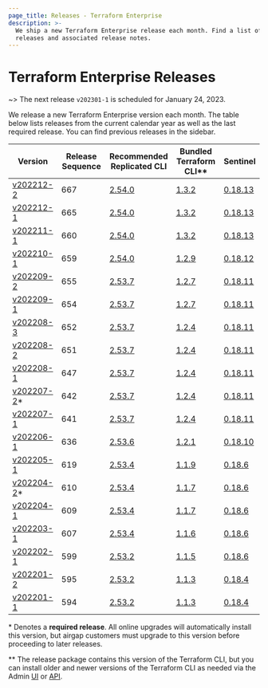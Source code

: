 ```yaml
---
page_title: Releases - Terraform Enterprise
description: >-
  We ship a new Terraform Enterprise release each month. Find a list of recent
  releases and associated release notes.
---
```


# Terraform Enterprise Releases

~> The next release `v202301-1` is scheduled for January 24, 2023.

We release a new Terraform Enterprise version each month. The table below lists releases from the current calendar year as well as the last required release. You can find previous releases in the sidebar.

| Version                                            | Release Sequence | Recommended<br /> Replicated CLI                                     | Bundled <br />Terraform CLI**                                       | Sentinel                                                                           |
| -------------------------------------------------- | ---------------- | -------------------------------------------------------------------- | ------------------------------------------------------------------- | ---------------------------------------------------------------------------------- |
| [v202212-2](/enterprise/releases/2022/v202212-2)   | 667              | [2.54.0](https://release-notes.replicated.com/release-notes/2.54.0/) | [1.3.2](https://github.com/hashicorp/terraform/releases/tag/v1.3.2) | [0.18.13](https://docs.hashicorp.com/sentinel/changelog#0-18-13-october-31-2022)   |
| [v202212-1](/enterprise/releases/2022/v202212-1)   | 665              | [2.54.0](https://release-notes.replicated.com/release-notes/2.54.0/) | [1.3.2](https://github.com/hashicorp/terraform/releases/tag/v1.3.2) | [0.18.13](https://docs.hashicorp.com/sentinel/changelog#0-18-13-october-31-2022)   |
| [v202211-1](/enterprise/releases/2022/v202211-1)   | 660              | [2.54.0](https://release-notes.replicated.com/release-notes/2.54.0/) | [1.3.2](https://github.com/hashicorp/terraform/releases/tag/v1.3.2) | [0.18.13](https://docs.hashicorp.com/sentinel/changelog#0-18-13-october-31-2022)   |
| [v202210-1](/enterprise/releases/2022/v202210-1)   | 659              | [2.54.0](https://release-notes.replicated.com/release-notes/2.54.0/) | [1.2.9](https://github.com/hashicorp/terraform/releases/tag/v1.2.9) | [0.18.12](https://docs.hashicorp.com/sentinel/changelog#0-18-12-september-15-2022) |
| [v202209-2](/enterprise/releases/2022/v202209-2)   | 655              | [2.53.7](https://release-notes.replicated.com/release-notes/2.53.7/) | [1.2.7](https://github.com/hashicorp/terraform/releases/tag/v1.2.7) | [0.18.11](https://docs.hashicorp.com/sentinel/changelog#0-18-11-june-8-2022)       |
| [v202209-1](/enterprise/releases/2022/v202209-1)   | 654              | [2.53.7](https://release-notes.replicated.com/release-notes/2.53.7/) | [1.2.7](https://github.com/hashicorp/terraform/releases/tag/v1.2.7) | [0.18.11](https://docs.hashicorp.com/sentinel/changelog#0-18-11-june-8-2022)       |
| [v202208-3](/enterprise/releases/2022/v202208-3)   | 652              | [2.53.7](https://release-notes.replicated.com/release-notes/2.53.7/) | [1.2.4](https://github.com/hashicorp/terraform/releases/tag/v1.2.4) | [0.18.11](https://docs.hashicorp.com/sentinel/changelog#0-18-11-june-8-2022)       |
| [v202208-2](/enterprise/releases/2022/v202208-2)   | 651              | [2.53.7](https://release-notes.replicated.com/release-notes/2.53.7/) | [1.2.4](https://github.com/hashicorp/terraform/releases/tag/v1.2.4) | [0.18.11](https://docs.hashicorp.com/sentinel/changelog#0-18-11-june-8-2022)       |
| [v202208-1](/enterprise/releases/2022/v202208-1)   | 647              | [2.53.7](https://release-notes.replicated.com/release-notes/2.53.7/) | [1.2.4](https://github.com/hashicorp/terraform/releases/tag/v1.2.4) | [0.18.11](https://docs.hashicorp.com/sentinel/changelog#0-18-11-june-8-2022)       |
| [v202207-2](/enterprise/releases/2022/v202207-2)\* | 642              | [2.53.7](https://release-notes.replicated.com/release-notes/2.53.7/) | [1.2.4](https://github.com/hashicorp/terraform/releases/tag/v1.2.4) | [0.18.11](https://docs.hashicorp.com/sentinel/changelog#0-18-11-june-8-2022)       |
| [v202207-1](/enterprise/releases/2022/v202207-1)   | 641              | [2.53.7](https://release-notes.replicated.com/release-notes/2.53.7/) | [1.2.4](https://github.com/hashicorp/terraform/releases/tag/v1.2.4) | [0.18.11](https://docs.hashicorp.com/sentinel/changelog#0-18-11-june-8-2022)       |
| [v202206-1](/enterprise/releases/2022/v202206-1)   | 636              | [2.53.6](https://release-notes.replicated.com/release-notes/2.53.6/) | [1.2.1](https://github.com/hashicorp/terraform/releases/tag/v1.2.1) | [0.18.10](https://docs.hashicorp.com/sentinel/changelog#0-18-10-may-20-2022)       |
| [v202205-1](/enterprise/releases/2022/v202205-1)   | 619              | [2.53.4](https://release-notes.replicated.com/release-notes/2.53.4/) | [1.1.9](https://github.com/hashicorp/terraform/releases/tag/v1.1.9) | [0.18.6](https://docs.hashicorp.com/sentinel/changelog#0-18-6-february-2-2022)     |
| [v202204-2](/enterprise/releases/2022/v202204-2)\* | 610              | [2.53.4](https://release-notes.replicated.com/release-notes/2.53.4/) | [1.1.7](https://github.com/hashicorp/terraform/releases/tag/v1.1.7) | [0.18.6](https://docs.hashicorp.com/sentinel/changelog#0-18-6-february-2-2022)     |
| [v202204-1](/enterprise/releases/2022/v202204-1)   | 609              | [2.53.4](https://release-notes.replicated.com/release-notes/2.53.4/) | [1.1.7](https://github.com/hashicorp/terraform/releases/tag/v1.1.7) | [0.18.6](https://docs.hashicorp.com/sentinel/changelog#0-18-6-february-2-2022)     |
| [v202203-1](/enterprise/releases/2022/v202203-1)   | 607              | [2.53.4](https://release-notes.replicated.com/release-notes/2.53.4/) | [1.1.6](https://github.com/hashicorp/terraform/releases/tag/v1.1.6) | [0.18.6](https://docs.hashicorp.com/sentinel/changelog#0-18-6-february-2-2022)     |
| [v202202-1](/enterprise/releases/2022/v202202-1)   | 599              | [2.53.2](https://release-notes.replicated.com/release-notes/2.53.2/) | [1.1.5](https://github.com/hashicorp/terraform/releases/tag/v1.1.5) | [0.18.6](https://docs.hashicorp.com/sentinel/changelog#0-18-6-february-2-2022)     |
| [v202201-2](/enterprise/releases/2022/v202201-2)   | 595              | [2.53.2](https://release-notes.replicated.com/release-notes/2.53.2/) | [1.1.3](https://github.com/hashicorp/terraform/releases/tag/v1.1.3) | [0.18.4](https://docs.hashicorp.com/sentinel/changelog#0-18-4-july-20-2021)        |
| [v202201-1](/enterprise/releases/2022/v202201-1)   | 594              | [2.53.2](https://release-notes.replicated.com/release-notes/2.53.2/) | [1.1.3](https://github.com/hashicorp/terraform/releases/tag/v1.1.3) | [0.18.4](https://docs.hashicorp.com/sentinel/changelog#0-18-4-july-20-2021)        |

\* Denotes a <strong>required release</strong>. All online upgrades will automatically install this version, but airgap customers must upgrade to this version before proceeding to later releases.

\** The release package contains this version of the Terraform CLI, but you can install older and newer versions of the Terraform CLI as needed via the Admin [UI](/enterprise/admin/application/resources#managing-terraform-versions) or [API](/enterprise/api-docs/admin/terraform-versions).
